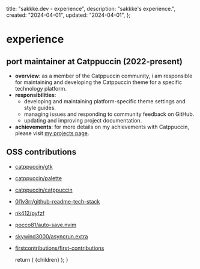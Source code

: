 
  title: "sakkke.dev - experience",
  description: "sakkke's experience.",
  created: "2024-04-01",
  updated: "2024-04-01",
};

# experience

## port maintainer at Catppuccin (2022-present)

- **overview**: as a member of the Catppuccin community, i am responsible for maintaining and developing the Catppuccin theme for a specific technology platform.
- **responsibilities**:
  - developing and maintaining platform-specific theme settings and style guides.
  - managing issues and responding to community feedback on GitHub.
  - updating and improving project documentation.
- **achievements**: for more details on my achievements with Catppuccin, please visit [my projects page](/projects#catppuccin).

## OSS contributions

- [catppuccin/gtk](https://github.com/catppuccin/gtk)
- [catppuccin/palette](https://github.com/catppuccin/palette)
- [catppuccin/catppuccin](https://github.com/catppuccin/catppuccin)
- [0l1v3rr/github-readme-tech-stack](https://github.com/0l1v3rr/github-readme-tech-stack)
- [nk412/pyfzf](https://github.com/nk412/pyfzf)
- [pocco81/auto-save.nvim](https://github.com/pocco81/auto-save.nvim)
- [skywind3000/asyncrun.extra](https://github.com/skywind3000/asyncrun.extra)
- [firstcontributions/first-contributions](https://github.com/firstcontributions/first-contributions)

  return (
    <MdxLayout created={metadata.created} updated={metadata.updated}>
      {children}
    </MdxLayout>
  );
}
